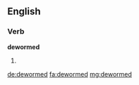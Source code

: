 ==English==

===Verb===
'''dewormed'''

# {{en-past of|deworm}}

[[de:dewormed]]
[[fa:dewormed]]
[[mg:dewormed]]